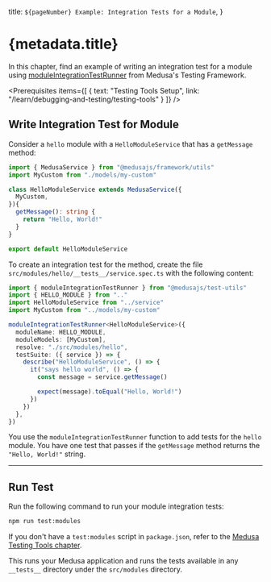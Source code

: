 
  title: `${pageNumber} Example: Integration Tests for a Module`,
}

# {metadata.title}

In this chapter, find an example of writing an integration test for a module using [moduleIntegrationTestRunner](../page.mdx) from Medusa's Testing Framework.

<Prerequisites
  items={[
    {
      text: "Testing Tools Setup",
      link: "/learn/debugging-and-testing/testing-tools"
    }
  ]}
/>

## Write Integration Test for Module

Consider a `hello` module with a `HelloModuleService` that has a `getMessage` method:

```ts title="src/modules/hello/service.ts"
import { MedusaService } from "@medusajs/framework/utils"
import MyCustom from "./models/my-custom"

class HelloModuleService extends MedusaService({
  MyCustom,
}){
  getMessage(): string {
    return "Hello, World!"
  }
}

export default HelloModuleService
```

To create an integration test for the method, create the file `src/modules/hello/__tests__/service.spec.ts` with the following content:

```ts title="src/modules/hello/__tests__/service.spec.ts"
import { moduleIntegrationTestRunner } from "@medusajs/test-utils"
import { HELLO_MODULE } from ".."
import HelloModuleService from "../service"
import MyCustom from "../models/my-custom"

moduleIntegrationTestRunner<HelloModuleService>({
  moduleName: HELLO_MODULE,
  moduleModels: [MyCustom],
  resolve: "./src/modules/hello",
  testSuite: ({ service }) => {
    describe("HelloModuleService", () => {
      it("says hello world", () => {
        const message = service.getMessage()

        expect(message).toEqual("Hello, World!")
      })
    })
  },
})
```

You use the `moduleIntegrationTestRunner` function to add tests for the `hello` module. You have one test that passes if the `getMessage` method returns the `"Hello, World!"` string.

---

## Run Test

Run the following command to run your module integration tests:

```bash npm2yarn
npm run test:modules
```

<Note title="Tip">

If you don't have a `test:modules` script in `package.json`, refer to the [Medusa Testing Tools chapter](../../page.mdx#add-test-commands).

</Note>

This runs your Medusa application and runs the tests available in any `__tests__` directory under the `src/modules` directory.
